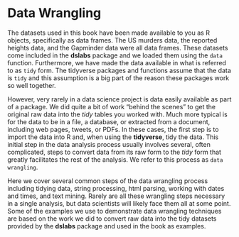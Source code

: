 # Data Wrangling {.unnumbered}

The datasets used in this book have been made available to you as R objects, specifically as data frames. The US murders data, the reported heights data, and the Gapminder data were all data frames. These datasets come included in the **dslabs** package and we loaded them using the `data` function. Furthermore, we have made the data available in what is referred to as `tidy` form. The tidyverse packages and functions assume that the data is `tidy` and this assumption is a big part of the reason these packages work so well together.

However, very rarely in a data science project is data easily available as part of a package. We did quite a bit of work "behind the scenes" to get the original raw data into the *tidy* tables you worked with. Much more typical is for the data to be in a file, a database, or extracted from a document, including web pages, tweets, or PDFs. In these cases, the first step is to import the data into R and, when using the **tidyverse**, tidy the data. This initial step in the data analysis process usually involves several, often complicated, steps to convert data from its raw form to the *tidy* form that greatly facilitates the rest of the analysis. We refer to this process as `data wrangling`.

Here we cover several common steps of the data wrangling process including tidying data, string processing, html parsing, working with dates and times, and text mining. Rarely are all these wrangling steps necessary in a single analysis, but data scientists will likely face them all at some point. Some of the examples we use to demonstrate data wrangling techniques are based on the work we did to convert raw data into the tidy datasets provided by the **dslabs** package and used in the book as examples.
